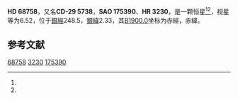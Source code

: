 {{Starbox begin
| name = HD 68758
}}
{{Starbox observe
| epoch = [[J2000.0|J2000.0]]
| constell = {{星座名待查}}<ref name=SIMBAD>{{cite web
 | url=http://simbad.u-strasbg.fr/simbad/sim-id?Ident=HR+3230
 | title=Pulsating variable Star
 | publisher=Centre de Données astronomiques de Strasbourg
 | work=SIMBAD
 | accessdate=2012-07-13
 | archive-date=2016-03-15
 | archive-url=https://web.archive.org/web/20160315132210/http://simbad.u-strasbg.fr/simbad/sim-id?Ident=HR+3230
 | dead-url=no
 }}</ref><ref name=DATA>{{cite web
 | url=http://vizier.u-strasbg.fr/viz-bin/VizieR-5?-out.add=.&-source=5050&-corr=PK=HR&-out.max=9999&HR=3230
 | title=VizieR Detailed Page
 | accessdate=2012-07-13
 | archive-date=2019-02-16
 | archive-url=https://web.archive.org/web/20190216115902/http://vizier.u-strasbg.fr/viz-bin/VizieR-5?-out.add=.&-source=5050&-corr=PK=HR&-out.max=9999&HR=3230
 | dead-url=no
 }}</ref>
| 星官 = 
| ra = {{RA|8|12|46}}<ref name=SIMBAD /><ref name=DATA />
| dec = {{DEC|-29|54|39}}<ref name=SIMBAD /><ref name=DATA />
| appmag_v = 6.52<ref name=SIMBAD /><ref name=DATA />
}}
{{Starbox character
| class = A1V<ref name=SIMBAD /><ref name=DATA />
| b-v = 0.06<ref name=SIMBAD /><ref name=DATA />
| u-b = 0.07<ref name=SIMBAD /><ref name=DATA />
| r-i = <ref name=SIMBAD /><ref name=DATA />
| variable = 
}}
{{Starbox astrometry
| radial_v = 0.07
| prop_mo_ra = 28
| parallax = 
| p_error = 
}}
{{Starbox catalog
| names =CD-29 5738，[[SAO星表|SAO]] 175390，[[HD星表|HD]] 68758，[[HR星表|HR]] 3230}}
{{Starbox reference |Simbad=HR+3230}}
{{Starbox end}}

'''HD 68758'''，又名'''CD-29 5738'''，'''SAO 175390'''、'''HR 3230'''，是一颗恒星<ref name=SIMBAD /><ref name=DATA />，视星等为6.52，位于[[銀道座標系|銀經]]248.5，[[銀道座標系|銀緯]]2.33，其[[B1900.0|B1900.0]]坐标为赤經{{RA|8|8|43.1}}，赤緯{{DEC|-29|2.33|39}}。

== 参考文献 ==
{{reflist}}

{{star-stub}}

[[Category:HD和HDE天體|68758]]
[[Category:HR天體|3230]]
[[Category:SAO天體|175390]]
